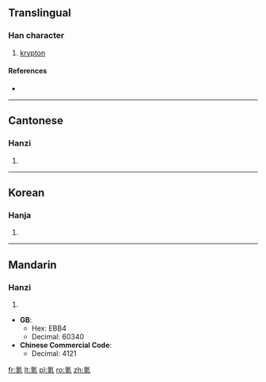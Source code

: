 ==Translingual==

===Han character===
{{Han char|rn=84|rad=气|as=07|sn=11|four=8021<sub>7</sub>|canj=人弓十口山 (ONJRU)}}

# [[krypton]]

====References====
* {{Han ref|kx=0600.011|dkj=17067|hdz=32012.020|uh=6C2A|ud=27690|bh=D5DF|bd=54751}}

----

==Cantonese==

===Hanzi===
{{yue-hanzi|jyut=|y=hak1}}

# {{defn|Cantonese|sort=气07}}
----

==Korean==

===Hanja===
{{ko-hanja|hangeul=극|eumhun=|rv=geuk|mr=kŭk|y=kuk}}

# {{defn|Korean|sort=气07}}
----

==Mandarin==

===Hanzi===
{{cmn-hanzi|pin=[[kè]] ([[ke4]])|wg=k'o<sup>4</sup>}}

# {{defn|Mandarin|sort=气07}}

* '''GB''':
** Hex: EBB4
** Decimal: 60340
* '''Chinese Commercial Code''':
** Decimal: 4121

[[fr:氪]]
[[lt:氪]]
[[pl:氪]]
[[ro:氪]]
[[zh:氪]]